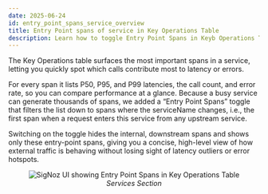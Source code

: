```yaml
---
date: 2025-06-24
id: entry_point_spans_service_overview
title: Entry Point spans of service in Key Operations Table
description: Learn how to toggle Entry Point Spans in Keyb Operations Table
---
```


The Key Operations table surfaces the most important spans in a service, letting you quickly spot which calls contribute most to latency or errors. 

For every span it lists P50, P95, and P99 latencies, the call count, and error rate, so you can compare performance at a glance. Because a busy service can generate thousands of spans, we added a “Entry Point Spans” toggle that filters the list down to spans where the serviceName changes, i.e., the first span when a request enters this service from any upstream service. 

Switching on the toggle hides the internal, downstream spans and shows only these entry-point spans, giving you a concise, high-level view of how external traffic is behaving without losing sight of latency outliers or error hotspots.

<figure data-zoomable align='center'>
    <img src="/img/docs/KeyOperationsTable.webp" alt="SigNoz UI showing Entry Point Spans in Key Operations Table "/>
    <figcaption><i>Services Section</i></figcaption>
</figure>